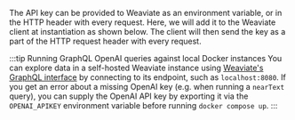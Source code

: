 The API key can be provided to Weaviate as an environment variable, or in the HTTP header with every request. Here, we will add it to the Weaviate client at instantiation as shown below. The client will then send the key as a part of the HTTP request header with every request.


<ConnectToWeaviateWithKey />

:::tip Running GraphQL OpenAI queries against local Docker instances
You can explore data in a self-hosted Weaviate instance using [Weaviate's GraphQL interface](https://console.weaviate.io) by connecting to its endpoint, such as `localhost:8080`. If you get an error about a missing OpenAI key (e.g. when running a `nearText` query), you can supply the OpenAI API key by exporting it via the `OPENAI_APIKEY` environment variable before running `docker compose up`.
:::

